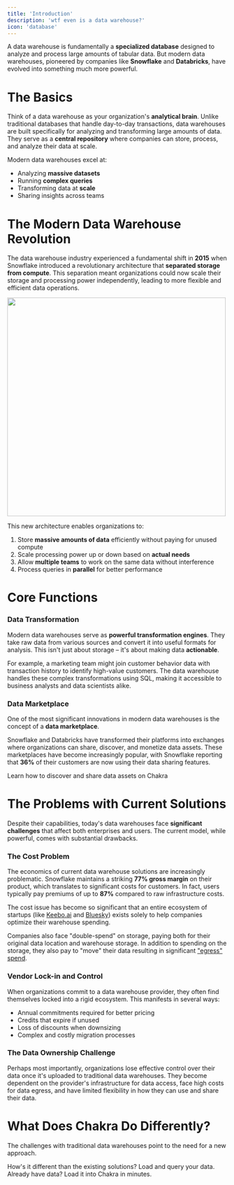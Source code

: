 ```yaml
---
title: 'Introduction'
description: 'wtf even is a data warehouse?'
icon: 'database'
---
```


A data warehouse is fundamentally a **specialized database** designed to analyze and process large amounts of tabular data. But modern data warehouses, pioneered by companies like **Snowflake** and **Databricks**, have evolved into something much more powerful.

# The Basics

Think of a data warehouse as your organization's **analytical brain**. Unlike traditional databases that handle day-to-day transactions, data warehouses are built specifically for analyzing and transforming large amounts of data. They serve as a **central repository** where companies can store, process, and analyze their data at scale.

Modern data warehouses excel at:

- Analyzing **massive datasets**
- Running **complex queries**
- Transforming data at **scale**
- Sharing insights across teams

# The Modern Data Warehouse Revolution

The data warehouse industry experienced a fundamental shift in **2015** when Snowflake introduced a revolutionary architecture that **separated storage from compute**. This separation meant organizations could now scale their storage and processing power independently, leading to more flexible and efficient data operations.

<img width='500' src='/images/modern-dwh.png' />

This new architecture enables organizations to:

1. Store **massive amounts of data** efficiently without paying for unused compute
2. Scale processing power up or down based on **actual needs**
3. Allow **multiple teams** to work on the same data without interference
4. Process queries in **parallel** for better performance

# Core Functions

### Data Transformation

Modern data warehouses serve as **powerful transformation engines**. They take raw data from various sources and convert it into useful formats for analysis. This isn't just about storage – it's about making data **actionable**.

For example, a marketing team might join customer behavior data with transaction history to identify high-value customers. The data warehouse handles these complex transformations using SQL, making it accessible to business analysts and data scientists alike.

### Data Marketplace

One of the most significant innovations in modern data warehouses is the concept of a **data marketplace**.

Snowflake and Databricks have transformed their platforms into exchanges where organizations can share, discover, and monetize data assets. These marketplaces have become increasingly popular, with Snowflake reporting that **36%** of their customers are now using their data sharing features.

<Card title='Data Marketplace' icon='shop' href='/marketplace/introduction'>
  Learn how to discover and share data assets on Chakra
</Card>

# The Problems with Current Solutions

Despite their capabilities, today's data warehouses face **significant challenges** that affect both enterprises and users. The current model, while powerful, comes with substantial drawbacks.

### The Cost Problem

The economics of current data warehouse solutions are increasingly problematic. Snowflake maintains a striking **77% gross margin** on their product, which translates to significant costs for customers. In fact, users typically pay premiums of up to **87%** compared to raw infrastructure costs.

The cost issue has become so significant that an entire ecosystem of startups (like [Keebo.ai](https://keebo.ai/) and [Bluesky](https://www.getbluesky.io/)) exists solely to help companies optimize their warehouse spending.

Companies also face "double-spend" on storage, paying both for their original data location and warehouse storage. In addition to spending on the storage, they also pay to "move" their data resulting in significant ["egress" spend](https://x.com/0xnirmal/status/1845990586597138918).

### Vendor Lock-in and Control

When organizations commit to a data warehouse provider, they often find themselves locked into a rigid ecosystem. This manifests in several ways:

- Annual commitments required for better pricing
- Credits that expire if unused
- Loss of discounts when downsizing
- Complex and costly migration processes

### The Data Ownership Challenge

Perhaps most importantly, organizations lose effective control over their data once it's uploaded to traditional data warehouses. They become dependent on the provider's infrastructure for data access, face high costs for data egress, and have limited flexibility in how they can use and share their data.

# What Does Chakra Do Differently?

The challenges with traditional data warehouses point to the need for a new approach.

<CardGroup cols={2}>
  <Card
    title='Chakra Data Warehouse'
    icon='dharmachakra'
    href='/datawarehouse/chakra-db'
  >
    How's it different than the existing solutions?
  </Card>
  <Card title='Worksheets' icon='table' href='/datawarehouse/worksheet'>
    Load and query your data.
  </Card>
  <Card title='Existing Data' icon='server' href='/datawarehouse/existing-data'>
    Already have data? Load it into Chakra in minutes.
  </Card>
</CardGroup>
